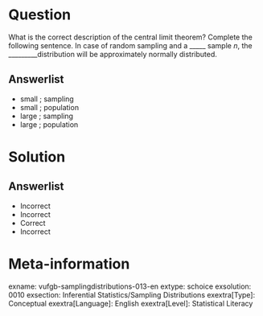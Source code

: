 Question
========
  
 What is the correct description of the central limit theorem? Complete the following sentence. In case of random sampling and a _____ sample *n*, the _________distribution will be approximately normally distributed.

  
Answerlist
----------
* small ; sampling
* small ; population
* large ; sampling
* large ; population

Solution
========

Answerlist
----------
* Incorrect
* Incorrect
* Correct
* Incorrect

Meta-information
================
exname: vufgb-samplingdistributions-013-en
extype: schoice
exsolution: 0010
exsection: Inferential Statistics/Sampling Distributions
exextra[Type]: Conceptual
exextra[Language]: English
exextra[Level]: Statistical Literacy
